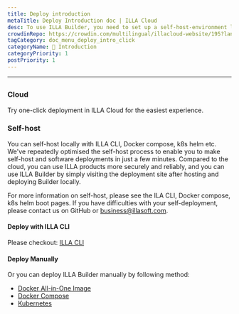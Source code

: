 ```yaml
---
title: Deploy introduction
metaTitle: Deploy Introduction doc | ILLA Cloud
desc: To use ILLA Builder, you need to set up a self-host-environment locally or use ILLA Cloud to skip the build process and quickly use ILLA products.
crowdinRepo: https://crowdin.com/multilingual/illacloud-website/195?languages=en&filter=basic&value=0
tagCategory: doc_menu_deploy_intro_click
categoryName: 👋 Introduction
categoryPriority: 1
postPriority: 1
---
```


* * *

## <h2 hidden>Deploy introduction</h2>

### Cloud

Try one-click deployment in ILLA Cloud for the easiest experience.

### Self-host

You can self-host locally with ILLA CLI, Docker compose, k8s helm etc. We've repeatedly optimised the self-host process to enable you to make self-host and software deployments in just a few minutes. Compared to the cloud, you can use ILLA products more securely and reliably, and you can use ILLA Builder by simply visiting the deployment site after hosting and deploying Builder locally.

For more information on self-host, please see the ILA CLI, Docker compose, k8s helm boot pages.
If you have difficulties with your self-deployment, please contact us on GitHub or business@illasoft.com.

#### Deploy with ILLA CLI

Please checkout: [ILLA CLI](https://www.illacloud.com/docs/illa-cli)

#### Deploy Manually

Or you can deploy ILLA Builder manually by following method:

-   [Docker All-in-One Image](https://github.com/illacloud/deploy-illa-manually/blob/main/docker/README.md)
-   [Docker Compose](https://github.com/illacloud/deploy-illa-manually/blob/main/docker-compose/README.md)
-   [Kubernetes](https://github.com/illacloud/deploy-illa-manually/blob/main/kubernetes/README.md)
